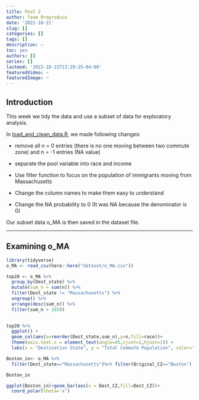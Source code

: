 ```yaml
---
title: Post 2
author: Team Rreproduce
date: '2022-10-21'
slug: []
categories: []
tags: []
description: ~
toc: yes
authors: []
series: []
lastmod: '2022-10-21T13:29:25-04:00'
featuredVideo: ~
featuredImage: ~
---
```


## Introduction

This week we tidy the data and use a subset of data for exploratory analysis. 

In [load_and_clean_data.R](/load_and_clean_data.R), we made following changes:

- remove all n = 0 entries (there is no one moving between two commute zone) and n = -1 entries (NA value)

- separate the pool variable into race and income 

- Use filter function to focus on the population of immigrants moving from Massachusetts

- Change the column names to make them easy to understand

- Change the NA probability to 0 (It was NA because the denominator is 0)

Our subset data o_MA is then saved in the dataset file. 

---
## Examining o_MA

```r
library(tidyverse)
o_MA <- read_csv(here::here("dataset/o_MA.csv"))
```

```r

top20 <- o_MA %>% 
  group_by(Dest_state) %>%
  mutate(sum_n = sum(n)) %>%
  filter(Dest_state != "Massachusetts") %>%
  ungroup() %>%
  arrange(desc(sum_n)) %>%
  filter(sum_n > 1650)
  
```

```r
top20 %>% 
  ggplot() +
  geom_col(aes(x=reorder(Dest_state,sum_n),y=n,fill=race))+
  theme(axis.text.x = element_text(angle=45,vjust=1,hjust=1)) +
  labs(x = "Destination State", y = "Total Commute Population", color="race")
```

```r
Boston_in<- o_MA %>%
  filter(Dest_state=="Massachusetts")%>% filter(Original_CZ=="Boston")

Boston_in

ggplot(Boston_in)+geom_bar(aes(x = Dest_CZ,fill=Dest_CZ))+
  coord_polar(theta='x')
```

